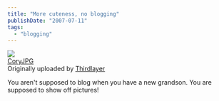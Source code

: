 ```yaml
---
title: "More cuteness, no blogging"
publishDate: "2007-07-11"
tags: 
  - "blogging"
---
```


[![](images/778580932_0445144f5c_m.jpg)](http://www.flickr.com/photos/54325514@N00/778580932/ "photo sharing")  
[CoryJPG](http://www.flickr.com/photos/54325514@N00/778580932/)  
Originally uploaded by [Thirdlayer](http://www.flickr.com/people/54325514@N00/)

You aren't supposed to blog when you have a new grandson. You are supposed to show off pictures!
